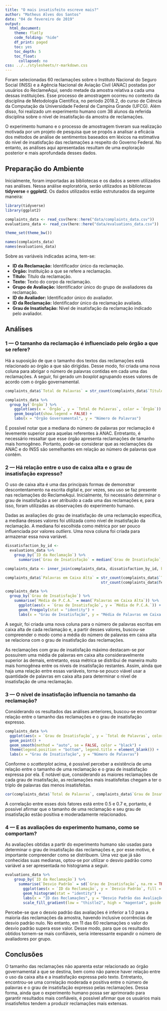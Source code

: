 ```yaml
---
title: "O mais insatisfeito escreve mais?"
author: "Matheus Alves dos Santos"
date: "04 de fevereiro de 2019"
output:
  html_document:
    theme: flatly
    code_folding: "hide"
    df_print: paged
    toc: yes
    toc_depth: 5
    toc_float:
      collapsed: no
css: ../../stylesheets/r-markdown.css
---
```


Foram selecionadas 60 reclamações sobre o Instituto Nacional do Seguro Social (INSS) e a Agência Nacional de Aviação Civil (ANAC) postadas por usuários do ReclameAqui, sendo metade da amostra relativa a cada uma dessas instituições. Esse processo de amostragem ocorreu no contexto da disciplina de Metodologia Científica, no período 2018.2, do curso de Ciência da Computação da Universidade Federal de Campina Grande (UFCG). Além disso, foi realizado um experimento humano com 38 alunos da referida disciplina sobre o nível de insatisfação da amostra de reclamações.

O experimento humano e o processo de amostragem tiveram sua realização motivada por um projeto de pesquisa que se propôs a analisar a eficácia dos métodos de análise de sentimentos baseados em léxicos na estimativa do nível de insatisfação das reclamações a respeito do Governo Federal. No entanto, as análises aqui apresentadas resultam de uma exploração posterior e mais aprofundada desses dados.

## Preparação do Ambiente

Inicialmente, foram importadas as bibliotecas e os dados a serem utilizados nas análises. Nessa análise exploratória, serão utilizados as bibliotecas **tidyverse** e **ggplot2**. Os dados utilizados estão estruturados da seguinte maneira:

```r
library(tidyverse)
library(ggplot2)

complaints_data <- read_csv(here::here("data/complaints_data.csv"))
evaluations_data <- read_csv(here::here("data/evaluations_data.csv"))

theme_set(theme_bw())
```

```r
names(complaints_data)
names(evaluations_data)
```

Sobre as variáveis indicadas acima, tem-se:

* **ID da Reclamação:** Identificador único da reclamação.
* **Órgão:** Instituição a que se refere a reclamação.
* **Título:** Título da reclamação.
* **Texto:** Texto do corpo da reclamação.
* **Grupo de Avaliação:** Identificador único do grupo de avaliadores da reclamação.
* **ID do Avaliador:** Identificador único do avaliador.
* **ID da Reclamação:** Identificador único da reclamação avaliada.
* **Grau de Insatisfação:** Nível de insatisfação da reclamação indicado pelo avaliador.

## Análises

### 1 — O tamanho da reclamação é influenciado pelo órgão a que se refere?

Há a suposição de que o tamanho dos textos das reclamações está relacionado ao órgão a que são dirigidas. Desse modo, foi criada uma nova coluna para abrigar o número de palavras contidas em cada uma das reclamações. A seguir, foi gerado um *boxplot* agrupando esses valores de acordo com o órgão governamental.

```r
complaints_data$`Total de Palavras` = str_count(complaints_data$`Título`,'\\w{2,}') + str_count(complaints_data$Texto,'\\w{2,}')

complaints_data %>% 
  group_by(`Órgão`) %>%
    ggplot(aes(x = `Órgão`, y = `Total de Palavras`, color = `Órgão`)) +
    geom_boxplot(show.legend = FALSE) +
    labs(x = "Órgão Governamental", y = "Número de Palavras")
```

É possível notar que a mediana do número de palavras por reclamação é levemente superior para aquelas referentes à ANAC. Entretanto, é necessário ressaltar que esse órgão apresenta reclamações de tamanho mais homogêneo. Portanto, pode-se considerar que as reclamações da ANAC e do INSS são semelhantes em relação ao número de palavras que contém.

### 2 — Há relação entre o uso de caixa alta e o grau de insatisfação expresso?

O uso de caixa alta é uma das principais formas de demonstrar descontentamento na escrita digital e, por vezes, seu uso se faz presente nas reclamações do ReclameAqui. Inicialmente, foi necessário determinar o grau de insatisfação a ser atribuído a cada uma das reclamações e, para isso, foram utilizadas as observações do experimento humano.

Dadas as avaliações do grau de insatisfação de uma reclamação específica, a mediana desses valores foi utilizada como nível de insatisfação da reclamação. A mediana foi escolhida como métrica por ser pouco influenciada por valores *outliers*. Uma nova coluna foi criada para armazenar essa nova variável.

```r
dissatisfaction_by_id <-
  evaluations_data %>% 
    group_by(`ID da Reclamação`) %>%
      summarise(`Grau de Insatisfação` = median(`Grau de Insatisfação`, na.rm = TRUE))

complaints_data <- inner_join(complaints_data, dissatisfaction_by_id, by = "ID da Reclamação")

complaints_data$`Palavras em Caixa Alta` = str_count(complaints_data$`Título`,'\\b[A-Z]{2,}\\b') +
                                           str_count(complaints_data$Texto,'\\b[A-Z]{2,}\\b')

complaints_data %>%
  group_by(`Grau de Insatisfação`) %>%
    summarise(`Média de P.C.A.` = mean(`Palavras em Caixa Alta`)) %>%
      ggplot(aes(x = `Grau de Insatisfação`, y = `Média de P.C.A.`)) +
      geom_freqpoly(stat = "identity") +
      labs(x = "Grau de Insatisfação", y = "Média de Palavras em Caixa Alta")
```

A seguir, foi criada uma nova coluna para o número de palavras escritas em caixa alta de cada reclamação e, a partir desses valores, buscou-se compreender o modo como a média do número de palavras em caixa alta se relaciona com o grau de insatisfação das reclamações.

As reclamações com grau de insatisfação máximo destacam-se por possuírem uma média de palavras em caixa alta consideravelmente superior às demais, entretanto, essa métrica se distribui de maneira muito mais homogênea entre os níveis de insatisfação restantes. Assim, ainda que haja uma relação entre essas variáveis, torna-se pouco viável usar a quantidade de palavras em caixa alta para determinar o nível de insatisfação de uma reclamação.

### 3 — O nível de insatisfação influencia no tamanho da reclamação?

Considerando os resultados das análises anteriores, buscou-se encontrar relação entre o tamanho das reclamações e o grau de insatisfação expresso. 

```r
complaints_data %>% 
  ggplot(aes(x = `Grau de Insatisfação`, y = `Total de Palavras`, color = `Órgão`)) +
  geom_point() +
  geom_smooth(method = "auto", se = FALSE, color = "black") +
  theme(legend.position = "bottom", legend.title = element_blank()) +
  labs(x = "Grau de Insatisfação", y = "Número de Palavras")
```

Conforme o *scatterplot* acima, é possível perceber a existência de uma relação entre o tamanho de uma reclamação e o grau de insatisfação expressa por ela. É notável que, considerando as maiores reclamações de cada grau de insatisfação, as reclamações mais insatisfeitas chegam a ter o triplo de palavras das menos insatisfeitas.

```r
cor(complaints_data$`Total de Palavras`, complaints_data$`Grau de Insatisfação`)
```

A correlação entre esses dois fatores está entre 0.5 e 0.7 e, portanto, é possível afirmar que o tamanho de uma reclamação e seu grau de insatisfação estão positiva e moderadamente relacionados.

### 4 — E as avaliações do experimento humano, como se comportam?

As avaliações obtidas a partir do experimento humano são usadas para determinar o grau de insatisfação das reclamações e, por esse motivo, é importante compreender como se distribuem. Uma vez que já são conhecidas suas medianas, optou-se por utilizar o desvio padrão como variável a ser apresentada no histograma a seguir.

```r
evaluations_data %>% 
    group_by(`ID da Reclamação`) %>% 
      summarise(`Desvio Padrão` = sd(`Grau de Insatisfação`, na.rm = TRUE)) %>%
        ggplot(aes(x = `ID da Reclamação`, y = `Desvio Padrão`, fill = `Desvio Padrão`)) +
        geom_histogram(stat = "identity") +
        labs(x = "ID das Reclamações", y = "Desvio Padrão das Avaliações") +
        scale_fill_gradient(low = "thistle2", high = "magenta4", guide = FALSE)
```

Percebe-se que o desvio padrão das avaliações é inferior a 1.0 para a maioria das reclamações da amostra, havendo inclusive ocorrências de desvio padrão nulo. No entanto, em 11 das 60 reclamações o valor do desvio padrão supera esse valor. Desse modo, para que os resultados obtidos tornem-se mais confiáveis, seria interessante expandir o número de avaliadores por grupo.

## Conclusões

O tamanho das reclamações não aparenta estar relacionado ao órgão governamental a que se destina, bem como não parece haver relação entre o uso da caixa alta e a insatisfação expressa pelo texto. Entretanto, encontrou-se uma correlação moderada e positiva entre o número de palavras e o grau de insatisfação expresso  pelas reclamações. Dessa forma, ainda que o experimento humano possa ser aprimorado para garantir resultados mais confiáveis, é possível afirmar que os usuários mais insatisfeitos tendem a produzir reclamações mais extensas.